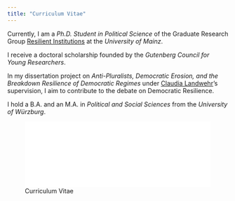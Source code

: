 ```yaml
---
title: "Curriculum Vitae"
---
```


Currently, I am a *Ph.D. Student in Political Science* of the Graduate Research Group [Resilient Institutions](https://resilient.institutions.uni-mainz.de/) at the *University of Mainz*.

I receive a doctoral scholarship founded by the *Gutenberg Council for Young Researchers*.

In my dissertation project on *Anti-Pluralists, Democratic Erosion, and the Breakdown Resilience of Democratic Regimes* under [Claudia Landwehr](https://theorie.politik.uni-mainz.de/univ-prof-dr-claudia-landwehr/)'s supervision, I aim to contribute to the debate on Democratic Resilience.

I hold a B.A. and an M.A. in *Political and Social Sciences* from the *University of Würzburg*.

![Curriculum Vitae](Kevin Walz’s resume.pdf){width=100% length=100%}
